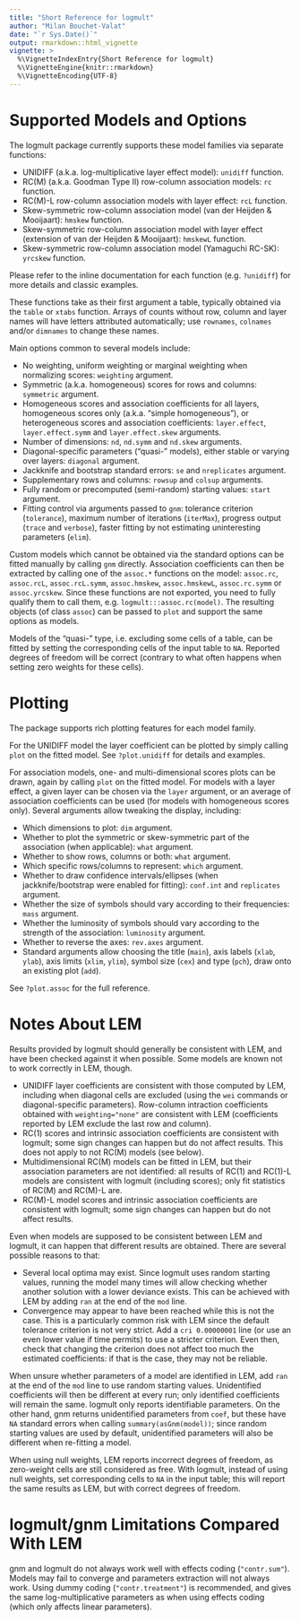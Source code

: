 ```yaml
---
title: "Short Reference for logmult"
author: "Milan Bouchet-Valat"
date: "`r Sys.Date()`"
output: rmarkdown::html_vignette
vignette: >
  %\VignetteIndexEntry{Short Reference for logmult}
  %\VignetteEngine{knitr::rmarkdown}
  %\VignetteEncoding{UTF-8}
---
```


# Supported Models and Options

The logmult package currently supports these model families via separate functions:

* UNIDIFF (a.k.a. log-multiplicative layer effect model): `unidiff` function.
* RC(M) (a.k.a. Goodman Type II) row-column association models: `rc` function.
* RC(M)-L row-column association models with layer effect: `rcL` function.
* Skew-symmetric row-column association model (van der Heijden & Mooijaart): `hmskew` function.
* Skew-symmetric row-column association model with layer effect (extension of
  van der Heijden & Mooijaart): `hmskewL` function.
* Skew-symmetric row-column association model (Yamaguchi RC-SK): `yrcskew` function.

Please refer to the inline documentation for each function (e.g. `?unidiff`) for more details
and classic examples.

These functions take as their first argument a table, typically obtained via the `table`
or `xtabs` function. Arrays of counts without row, column and layer names will have
letters attributed automatically; use `rownames`, `colnames` and/or `dimnames` to change
these names.

Main options common to several models include:

* No weighting, uniform weighting or marginal weighting when normalizing scores:
  `weighting` argument.
* Symmetric (a.k.a. homogeneous) scores for rows and columns: `symmetric` argument.
* Homogeneous scores and association coefficients for all layers, homogeneous scores only
  (a.k.a. "simple homogeneous"), or heterogeneous scores and association coefficients:
  `layer.effect`, `layer.effect.symm` and `layer.effect.skew` arguments.
* Number of dimensions: `nd`, `nd.symm` and `nd.skew` arguments.
* Diagonal-specific parameters ("quasi-" models), either stable or varying over layers:
  `diagonal` argument.
* Jackknife and bootstrap standard errors: `se` and `nreplicates` argument.
* Supplementary rows and columns: `rowsup` and `colsup` arguments.
* Fully random or precomputed (semi-random) starting values: `start` argument.
* Fitting control via arguments passed to `gnm`: tolerance criterion (`tolerance`),
  maximum number of iterations (`iterMax`), progress output (`trace` and `verbose`),
  faster fitting by not estimating uninteresting parameters (`elim`).

Custom models which cannot be obtained via the standard options can be fitted manually
by calling `gnm` directly. Association coefficients can then be extracted by calling one of
the `assoc.*` functions on the model: `assoc.rc`, `assoc.rcL`, `assoc.rcL.symm`,
`assoc.hmskew`, `assoc.hmskewL`, `assoc.rc.symm` or `assoc.yrcskew`. Since these functions
are not exported, you need to fully qualify them to call them, e.g. `logmult:::assoc.rc(model)`.
The resulting objects (of class `assoc`) can be passed to `plot` and support the same options
as models.

Models of the "quasi-" type, i.e. excluding some cells of a table, can be fitted by setting
the corresponding cells of the input table to `NA`. Reported degrees of freedom will be correct
(contrary to what often happens when setting zero weights for these cells).

# Plotting

The package supports rich plotting features for each model family.

For the UNIDIFF model the layer coefficient can be plotted by simply calling `plot`
on the fitted model. See `?plot.unidiff` for details and examples.

For association models, one- and multi-dimensional scores plots can be drawn, again by calling
`plot` on the fitted model. For models with a layer effect, a given layer can be chosen via the
`layer` argument, or an average of association coefficients can be used (for models with
homogeneous scores only). Several arguments allow tweaking the display, including:

* Which dimensions to plot: `dim` argument.
* Whether to plot the symmetric or skew-symmetric part of the association (when applicable):
  `what` argument.
* Whether to show rows, columns or both: `what` argument.
* Which specific rows/columns to represent: `which` argument.
* Whether to draw confidence intervals/ellipses (when jackknife/bootstrap were enabled
  for fitting): `conf.int` and `replicates` argument.
* Whether the size of symbols should vary according to their frequencies: `mass` argument.
* Whether the luminosity of symbols should vary according to the strength of the association:
  `luminosity` argument.
* Whether to reverse the axes: `rev.axes` argument.
* Standard arguments allow choosing the title (`main`), axis labels (`xlab`, `ylab`),
  axis limits (`xlim`, `ylim`), symbol size (`cex`) and type (`pch`), draw onto an existing
  plot (`add`).

See `?plot.assoc` for the full reference.

# Notes About LEM

Results provided by logmult should generally be consistent with LEM, and have been checked
against it when possible. Some models are known not to work correctly in LEM, though.

* UNIDIFF layer coefficients are consistent with those computed by LEM, including when diagonal
  cells are excluded (using the `wei` commands or diagonal-specific parameters).
  Row-column intraction coefficients obtained with `weighting="none"` are consistent with LEM
  (coefficients reported by LEM exclude the last row and column).
* RC(1) scores and intrinsic association coefficients are consistent with logmult; some sign
  changes can happen but do not affect results. This does not apply to not RC(M) models (see below).
* Multidimensional RC(M) models can be fitted in LEM, but their association parameters
  are not identified: all results of RC(1) and RC(1)-L models are consistent with logmult
  (including scores); only fit statistics of RC(M) and RC(M)-L are.
* RC(M)-L model scores and intrinsic association coefficients are consistent with logmult; some sign
  changes can happen but do not affect results.

Even when models are supposed to be consistent between LEM and logmult, it can happen that
different results are obtained. There are several possible reasons to that:

* Several local optima may exist. Since logmult uses random starting values, running the model
  many times will allow checking whether another solution with a lower deviance exists. This can
  be achieved with LEM by adding `ran` at the end of the `mod` line.
* Convergence may appear to have been reached while this is not the case. This is a
  particularly common risk with LEM since the default tolerance criterion is not very strict.
  Add a `cri 0.00000001` line (or use an even lower value if time permits) to use a stricter
  criterion. Even then, check that changing the criterion does not affect
  too much the estimated coefficients: if that is the case, they may not be reliable.

When unsure whether parameters of a model are identified in LEM, add `ran` at the end
of the `mod` line to use random starting values. Unidentified coefficients will then be
different at every run; only identified coefficients will remain the same. logmult only
reports identifiable parameters. On the other hand, gnm returns unidentified parameters
from `coef`, but these have `NA` standard errors when calling `summary(asGnm(model))`;
since random starting values are used by default, unidentified parameters will also be
different when re-fitting a model.

When using null weights, LEM reports incorrect degrees of freedom, as zero-weight cells
are still considered as free. With logmult, instead of using null weights, set corresponding
cells to `NA` in the input table; this will report the same results as LEM, but with correct
degrees of freedom.

# logmult/gnm Limitations Compared With LEM

gnm and logmult do not always work well with effects coding (`"contr.sum"`). Models may fail
to converge and parameters extraction will not always work. Using dummy coding
(`"contr.treatment"`) is recommended, and gives the same log-multiplicative parameters as
when using effects coding (which only affects linear parameters).
